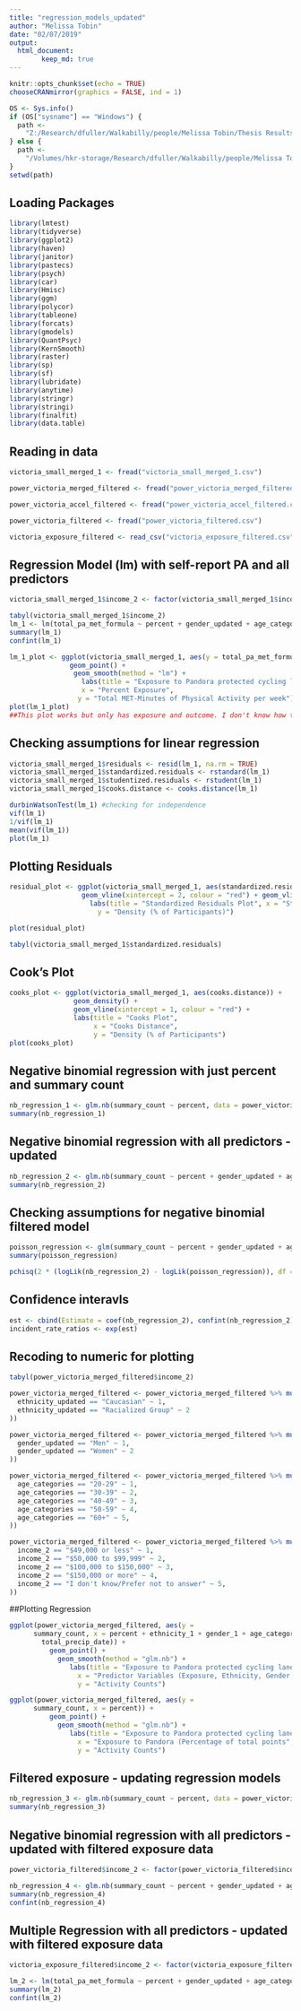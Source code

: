```yaml
---
title: "regression_models_updated"
author: "Melissa Tobin"
date: "02/07/2019"
output: 
  html_document:
        keep_md: true
---
```



```r
knitr::opts_chunk$set(echo = TRUE)
chooseCRANmirror(graphics = FALSE, ind = 1)

OS <- Sys.info()
if (OS["sysname"] == "Windows") {
  path <-
    "Z:/Research/dfuller/Walkabilly/people/Melissa Tobin/Thesis Results/INTERACT thesis Analysis"
} else {
  path <-
    "/Volumes/hkr-storage/Research/dfuller/Walkabilly/people/Melissa Tobin/Thesis Results/INTERACT thesis Analysis"
}
setwd(path)
```

## Loading Packages
```r
library(lmtest)
library(tidyverse)
library(ggplot2)
library(haven)
library(janitor)
library(pastecs)
library(psych)
library(car)
library(Hmisc)
library(ggm)
library(polycor)
library(tableone)
library(forcats)
library(gmodels)
library(QuantPsyc)
library(KernSmooth)
library(raster)
library(sp)
library(sf)
library(lubridate)
library(anytime)
library(stringr)
library(stringi)
library(finalfit)
library(data.table)
```

## Reading in data
```r
victoria_small_merged_1 <- fread("victoria_small_merged_1.csv")

power_victoria_merged_filtered <- fread("power_victoria_merged_filtered.csv")

power_victoria_accel_filtered <- fread("power_victoria_accel_filtered.csv")

power_victoria_filtered <- fread("power_victoria_filtered.csv")

victoria_exposure_filtered <- read_csv("victoria_exposure_filtered.csv")
```

## Regression Model (lm) with self-report PA and all predictors 
```r
victoria_small_merged_1$income_2 <- factor(victoria_small_merged_1$income_2, c("$49,000 or less", "$50,000 to $99,999", "$100,000 to $149,999", "$150,000 or more", "I don't know/Prefer not to answer")) 

tabyl(victoria_small_merged_1$income_2)
lm_1 <- lm(total_pa_met_formula ~ percent + gender_updated + age_categories + ethnicity_updated + income_2 + mean_temp_date + total_precip_date, data = victoria_small_merged_1)
summary(lm_1)
confint(lm_1)

lm_1_plot <- ggplot(victoria_small_merged_1, aes(y = total_pa_met_formula, x = percent)) + 
               geom_point() +
                geom_smooth(method = "lm") +         
                  labs(title = "Exposure to Pandora protected cycling lane and Physical Activity (Self-Report)",
                  x = "Percent Exposure",
                 y = "Total MET-Minutes of Physical Activity per week")
plot(lm_1_plot)  
##This plot works but only has exposure and outcome. I don't know how to include all predictor variables
```

## Checking assumptions for linear regression
```r
victoria_small_merged_1$residuals <- resid(lm_1, na.rm = TRUE)
victoria_small_merged_1$standardized.residuals <- rstandard(lm_1)
victoria_small_merged_1$studentized.residuals <- rstudent(lm_1) 
victoria_small_merged_1$cooks.distance <- cooks.distance(lm_1) 

durbinWatsonTest(lm_1) #checking for independence
vif(lm_1)
1/vif(lm_1)
mean(vif(lm_1))
plot(lm_1)
```

## Plotting Residuals
```r
residual_plot <- ggplot(victoria_small_merged_1, aes(standardized.residuals)) + geom_density() +
                  geom_vline(xintercept = 2, colour = "red") + geom_vline(xintercept = -2, colour= "red") +
                    labs(title = "Standardized Residuals Plot", x = "Standarized Residuals",
                      y = "Density (% of Participants)")

plot(residual_plot)

tabyl(victoria_small_merged_1$standardized.residuals)
```

## Cook's Plot
```r
cooks_plot <- ggplot(victoria_small_merged_1, aes(cooks.distance)) +
                geom_density() +
                geom_vline(xintercept = 1, colour = "red") +
                labs(title = "Cooks Plot", 
                     x = "Cooks Distance",
                     y = "Density (% of Participants")
plot(cooks_plot)
```


## Negative binomial regression with just percent and summary count
```r
nb_regression_1 <- glm.nb(summary_count ~ percent, data = power_victoria_accel_filtered)
summary(nb_regression_1)
```

## Negative binomial regression with all predictors - updated
```r
nb_regression_2 <- glm.nb(summary_count ~ percent + gender_updated + age_categories + ethnicity_updated + income_2 + mean_temp_date + total_precip_date, data = power_victoria_accel_filtered)
summary(nb_regression_2)
```

## Checking assumptions for negative binomial filtered model
```r
poisson_regression <- glm(summary_count ~ percent + gender_updated + age_categories + ethnicity_updated + income_2 + mean_temp_date + total_precip_date, family = "poisson", data = power_victoria_merged_filtered)
summary(poisson_regression)

pchisq(2 * (logLik(nb_regression_2) - logLik(poisson_regression)), df = 1, lower.tail = FALSE)
```

## Confidence interavls
```r
est <- cbind(Estimate = coef(nb_regression_2), confint(nb_regression_2))
incident_rate_ratios <- exp(est)
```

## Recoding to numeric for plotting 
```r
tabyl(power_victoria_merged_filtered$income_2)

power_victoria_merged_filtered <- power_victoria_merged_filtered %>% mutate(ethnicity_1 = case_when(
  ethnicity_updated == "Caucasian" ~ 1,
  ethnicity_updated == "Racialized Group" ~ 2
))

power_victoria_merged_filtered <- power_victoria_merged_filtered %>% mutate(gender_1 = case_when(
  gender_updated == "Men" ~ 1,
  gender_updated == "Women" ~ 2
))

power_victoria_merged_filtered <- power_victoria_merged_filtered %>% mutate(age_categories_1 = case_when(
  age_categories == "20-29" ~ 1,
  age_categories == "30-39" ~ 2,
  age_categories == "40-49" ~ 3,
  age_categories == "50-59" ~ 4,
  age_categories == "60+" ~ 5,
))

power_victoria_merged_filtered <- power_victoria_merged_filtered %>% mutate(income_3 = case_when(
  income_2 == "$49,000 or less" ~ 1,
  income_2 == "$50,000 to $99,999" ~ 2,
  income_2 == "$100,000 to $150,000" ~ 3,
  income_2 == "$150,000 or more" ~ 4,
  income_2 == "I don't know/Prefer not to answer" ~ 5,
))

```

##Plotting Regression
```r
ggplot(power_victoria_merged_filtered, aes(y = 
      summary_count, x = percent + ethnicity_1 + gender_1 + age_categories_1 + income_3 + mean_temp_date +
        total_precip_date)) + 
          geom_point() +
            geom_smooth(method = "glm.nb") +
               labs(title = "Exposure to Pandora protected cycling lane and Physical Activity (Activity Counts)",
                 x = "Predictor Variables (Exposure, Ethnicity, Gender, Age, Income, Mean temperature, Total Precipitation (mm)",
                 y = "Activity Counts")
```

```r
ggplot(power_victoria_merged_filtered, aes(y = 
      summary_count, x = percent)) + 
          geom_point() +
            geom_smooth(method = "glm.nb") +
               labs(title = "Exposure to Pandora protected cycling lane and Physical Activity (Activity Counts)",
                 x = "Exposure to Pandora (Percentage of total points",
                 y = "Activity Counts")
```

## Filtered exposure - updating regression models
```r
nb_regression_3 <- glm.nb(summary_count ~ percent, data = power_victoria_filtered)
summary(nb_regression_3)
```

## Negative binomial regression with all predictors - updated with filtered exposure data
```r
power_victoria_filtered$income_2 <- factor(power_victoria_filtered$income_2, c("$49,000 or less", "$50,000 to $99,999", "$100,000 to $149,999", "$150,000 or more", "I don't know/Prefer not to answer")) 

nb_regression_4 <- glm.nb(summary_count ~ percent + gender_updated + age_categories + ethnicity_updated + income_2 + mean_temp_date + total_precip_date, data = power_victoria_filtered)
summary(nb_regression_4)
confint(nb_regression_4)
```

## Multiple Regression with all predictors - updated with filtered exposure data
```r
victoria_exposure_filtered$income_2 <- factor(victoria_exposure_filtered$income_2, c("$49,000 or less", "$50,000 to $99,999", "$100,000 to $149,999", "$150,000 or more", "I don't know/Prefer not to answer")) 

lm_2 <- lm(total_pa_met_formula ~ percent + gender_updated + age_categories + ethnicity_updated + income_2 + mean_temp_date + total_precip_date, data = victoria_exposure_filtered)
summary(lm_2)
confint(lm_2)
```


